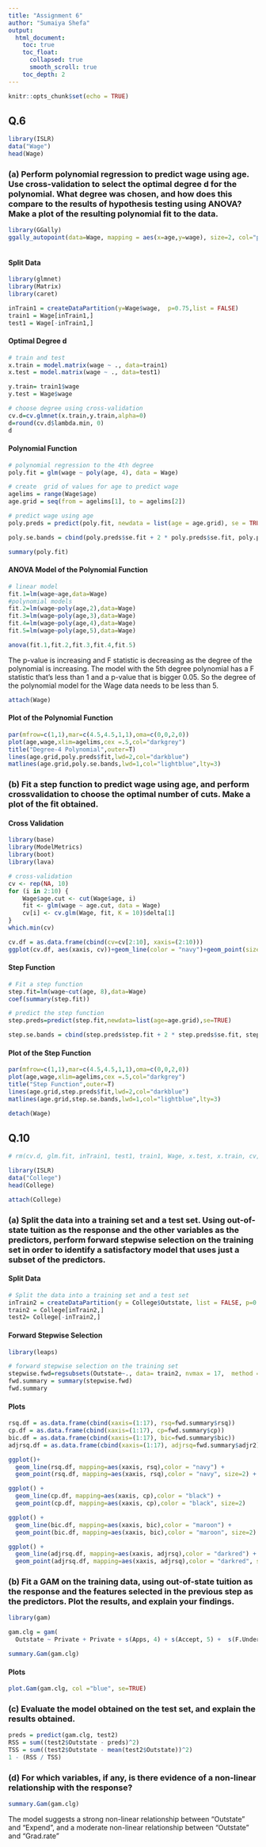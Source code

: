 ---
title: "Assignment 6"
author: "Sumaiya Shefa"
output:
  html_document:
    toc: true
    toc_float:
      collapsed: true
      smooth_scroll: true
    toc_depth: 2
---
```{r setup, include=FALSE}
knitr::opts_chunk$set(echo = TRUE)
```
## Q.6
```{r, include=FALSE}
library(ISLR)
data("Wage")
head(Wage)
```

### (a) Perform polynomial regression to predict wage using age. Use cross-validation to select the optimal degree d for the polynomial. What degree was chosen, and how does this compare to the results of hypothesis testing using ANOVA? Make a plot of the resulting polynomial fit to the data.
```{r, warning=FALSE, message=FALSE, echo=FALSE, include=FALSE}
library(GGally)
ggally_autopoint(data=Wage, mapping = aes(x=age,y=wage), size=2, col="purple" )
```
```{r}
```

#### Split Data
```{r, message=FALSE}
library(glmnet)
library(Matrix)
library(caret)

inTrain1 = createDataPartition(y=Wage$wage,  p=0.75,list = FALSE)
train1 = Wage[inTrain1,]
test1 = Wage[-inTrain1,]
```
#### Optimal Degree d 
```{r}
# train and test 
x.train = model.matrix(wage ~ ., data=train1)
x.test = model.matrix(wage ~ ., data=test1)

y.train= train1$wage
y.test = Wage$wage

# choose degree using cross-validation
cv.d=cv.glmnet(x.train,y.train,alpha=0)
d=round(cv.d$lambda.min, 0)
d
```

#### Polynomial Function
```{r, message=FALSE}
# polynomial regression to the 4th degree
poly.fit = glm(wage ~ poly(age, 4), data = Wage)

# create  grid of values for age to predict wage
agelims = range(Wage$age)
age.grid = seq(from = agelims[1], to = agelims[2])

# predict wage using age
poly.preds = predict(poly.fit, newdata = list(age = age.grid), se = TRUE)

poly.se.bands = cbind(poly.preds$se.fit + 2 * poly.preds$se.fit, poly.preds$poly.fit - 2 * poly.preds$se.fit)

summary(poly.fit)
```

#### ANOVA Model of the Polynomial Function
```{r}
# linear model
fit.1=lm(wage~age,data=Wage)
#polynomial models
fit.2=lm(wage~poly(age,2),data=Wage) 
fit.3=lm(wage~poly(age,3),data=Wage)
fit.4=lm(wage~poly(age,4),data=Wage)
fit.5=lm(wage~poly(age,5),data=Wage)

anova(fit.1,fit.2,fit.3,fit.4,fit.5)
```
The p-value is increasing and F statistic is decreasing as the degree of the polynomial is increasing. The model with the 5th degree polynomial has a F statistic that's less than 1 and a p-value that is bigger 0.05. So the degree of the polynomial model for the Wage data needs to be less than 5.

```{r, include=FALSE}
attach(Wage)
```

#### Plot of the Polynomial Function
```{r}
par(mfrow=c(1,1),mar=c(4.5,4.5,1,1),oma=c(0,0,2,0))
plot(age,wage,xlim=agelims,cex =.5,col="darkgrey")
title("Degree-4 Polynomial",outer=T)
lines(age.grid,poly.preds$fit,lwd=2,col="darkblue")
matlines(age.grid,poly.se.bands,lwd=1,col="lightblue",lty=3)
```
### (b) Fit a step function to predict wage using age, and perform crossvalidation to choose the optimal number of cuts. Make a plot of the fit obtained.

#### Cross Validation
```{r, message=FALSE}
library(base)
library(ModelMetrics)
library(boot)
library(lava)

# cross-validation
cv <- rep(NA, 10)
for (i in 2:10) {
    Wage$age.cut <- cut(Wage$age, i)
    fit <- glm(wage ~ age.cut, data = Wage)
    cv[i] <- cv.glm(Wage, fit, K = 10)$delta[1]
}
which.min(cv)
```
```{r}
cv.df = as.data.frame(cbind(cv=cv[2:10], xaxis=(2:10)))
ggplot(cv.df, aes(xaxis, cv))+geom_line(color = "navy")+geom_point(size=2)+geom_point(cv.df[7,], mapping=aes(xaxis, cv),size=2, color = "red")+ xlab("Cut Points")
```

#### Step Function
```{r}
# Fit a step function
step.fit=lm(wage~cut(age, 8),data=Wage)
coef(summary(step.fit))

# predict the step function
step.preds=predict(step.fit,newdata=list(age=age.grid),se=TRUE)

step.se.bands = cbind(step.preds$step.fit + 2 * step.preds$se.fit, step.preds$fit - 2 * step.preds$se.fit)
```
#### Plot of the Step Function
```{r}
par(mfrow=c(1,1),mar=c(4.5,4.5,1,1),oma=c(0,0,2,0))
plot(age,wage,xlim=agelims,cex =.5,col="darkgrey")
title("Step Function",outer=T)
lines(age.grid,step.preds$fit,lwd=2,col="darkblue")
matlines(age.grid,step.se.bands,lwd=1,col="lightblue",lty=3)
```

```{r}
detach(Wage)
```

## Q.10
```{r, echo=FALSE, include=FALSE}
# rm(cv.d, glm.fit, inTrain1, test1, train1, Wage, x.test, x.train, cv, d, i, y.test, y.train, fit)
```

```{r, include=FALSE}
library(ISLR)
data("College")
head(College)
```
```{r}
attach(College) 
```

### (a) Split the data into a training set and a test set. Using out-of-state tuition as the response and the other variables as the predictors, perform forward stepwise selection on the training set in order to identify a satisfactory model that uses just a subset of the predictors.


#### Split Data
```{r}
# Split the data into a training set and a test set
inTrain2 = createDataPartition(y = College$Outstate, list = FALSE, p=0.75)
train2 = College[inTrain2,]
test2= College[-inTrain2,]
```
#### Forward Stepwise Selection
```{r}
library(leaps)

# forward stepwise selection on the training set
stepwise.fwd=regsubsets(Outstate~., data= train2, nvmax = 17,  method ="forward")
fwd.summary = summary(stepwise.fwd)
fwd.summary
```
#### Plots
```{r}
rsq.df = as.data.frame(cbind(xaxis=(1:17), rsq=fwd.summary$rsq))
cp.df = as.data.frame(cbind(xaxis=(1:17), cp=fwd.summary$cp))
bic.df = as.data.frame(cbind(xaxis=(1:17), bic=fwd.summary$bic))
adjrsq.df = as.data.frame(cbind(xaxis=(1:17), adjrsq=fwd.summary$adjr2))

ggplot()+ 
  geom_line(rsq.df, mapping=aes(xaxis, rsq),color = "navy") + 
  geom_point(rsq.df, mapping=aes(xaxis, rsq),color = "navy", size=2) + geom_boxplot()

ggplot() + 
  geom_line(cp.df, mapping=aes(xaxis, cp),color = "black") + 
  geom_point(cp.df, mapping=aes(xaxis, cp),color = "black", size=2) 

ggplot() + 
  geom_line(bic.df, mapping=aes(xaxis, bic),color = "maroon") + 
  geom_point(bic.df, mapping=aes(xaxis, bic),color = "maroon", size=2)

ggplot() + 
  geom_line(adjrsq.df, mapping=aes(xaxis, adjrsq),color = "darkred") + 
  geom_point(adjrsq.df, mapping=aes(xaxis, adjrsq),color = "darkred", size=2)
```

### (b) Fit a GAM on the training data, using out-of-state tuition as the response and the features selected in the previous step as the predictors. Plot the results, and explain your findings.
```{r, message=FALSE}
library(gam)

gam.clg = gam(
  Outstate ~ Private + Private + s(Apps, 4) + s(Accept, 5) +  s(F.Undergrad, 5) + s(P.Undergrad, 4) + s(Room.Board, 5), data = train2)

summary.Gam(gam.clg)
```
#### Plots
```{r}
plot.Gam(gam.clg, col ="blue", se=TRUE)
```

### (c) Evaluate the model obtained on the test set, and explain the results obtained.
```{r}
preds = predict(gam.clg, test2)
RSS = sum((test2$Outstate - preds)^2) 
TSS = sum((test2$Outstate - mean(test2$Outstate))^2)
1 - (RSS / TSS)
```
### (d) For which variables, if any, is there evidence of a non-linear relationship with the response?
```{r}
summary.Gam(gam.clg)
```
The model suggests a strong non-linear relationship between "Outstate" and "Expend", and a moderate non-linear relationship between "Outstate" and "Grad.rate"
